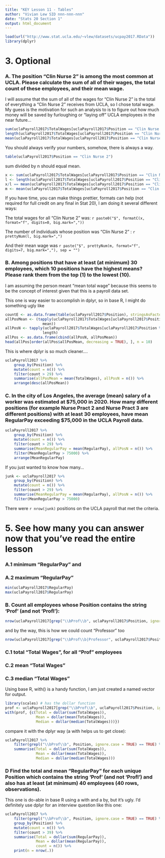 ```yaml
---
title: "KEY Lesson 11 - Tables"
author: "Vivian Lew SID nnn-nnn-nnn"
date: "Stats 20 Section 1"
output: html_document
---
```


```r
load(url("http://www.stat.ucla.edu/~vlew/datasets/ucpay2017.RData"))
library(dplyr)
```

# 3. Optional

### A. The position "Clin Nurse 2" is among the most common at UCLA.  Please calculate the sum of all of their wages, the total count of these employees, and their mean wage.

I will assume that the sum of all of the wages for "Clin Nurse 2" is the total of everything a "Clin Nurse 2" receives from UCLA, so I chose total wage.  My guess is the motivation for such an analysis to is to figure out how much money will be saved by furloughing or "laying off" UCLA employees in the near future...

```r
sum(uclaPayroll2017$TotalWages[uclaPayroll2017$Position == "Clin Nurse 2"])
length(uclaPayroll2017$TotalWages[uclaPayroll2017$Position == "Clin Nurse 2"])
mean(uclaPayroll2017$TotalWages[uclaPayroll2017$Position == "Clin Nurse 2"])
```

You should always verify your numbers, somehow, there is always a way.

```r
table(uclaPayroll2017$Position == "Clin Nurse 2")
```

sum divided by n should equal mean.

```r
x <- sum(uclaPayroll2017$TotalWages[uclaPayroll2017$Position == "Clin Nurse 2"])
l <- length(uclaPayroll2017$TotalWages[uclaPayroll2017$Position == "Clin Nurse 2"])
x/l == mean(uclaPayroll2017$TotalWages[uclaPayroll2017$Position == "Clin Nurse 2"])
m <- mean(uclaPayroll2017$TotalWages[uclaPayroll2017$Position == "Clin Nurse 2"])
```

If you have time, you can make things prettier, formats can help (not required for full credit on any final in Stat 20), I am doing it several different ways:

The total wages for all "Clin Nurse 2" was: `r paste0("$", formatC(x, format="f", digits=0, big.mark=","))`

The number of individuals whose position was "Clin Nurse 2" : `r prettyNum(l, big.mark=",")`

And their mean wage was `r paste("$", prettyNum(m, format="f", digits=7, big.mark=","), sep = "")`


### B. Among positions that have at least (at minimum) 30 employees, which 10 positions have the highest means?  Please rank them from the top (1) to the lowest (10).

I am assuming the person meant "mean total wage" because this seems to be the concept of interest given that this is a payroll data set.

This one is way easier to accomplish in dplyr, so in base R, I might do something ugly like

```r
countE <- as.data.frame(table(uclaPayroll2017$Position), stringsAsFactors = FALSE)
allPosMean <- (tapply(uclaPayroll2017$TotalWages[uclaPayroll2017$Position %in% countE$Var1[countE$Freq > 29]], uclaPayroll2017$Position[uclaPayroll2017$Position %in% countE$Var1[countE$Freq > 29]],
                 mean))
allPosN <- tapply(uclaPayroll2017$TotalWages[uclaPayroll2017$Position %in% countE$Var1[countE$Freq > 29]], uclaPayroll2017$Position[uclaPayroll2017$Position %in% countE$Var1[countE$Freq > 29]],
                 length)
allPos <- as.data.frame(cbind(allPosN, allPosMean))
head(allPos[order(allPos$allPosMean, decreasing = TRUE), ], n = 10)
```
This is where dplyr is so much cleaner....

```r
uclaPayroll2017 %>% 
    group_by(Position) %>%
    mutate(count = n()) %>% 
    filter(count > 29) %>%
    summarise(allPosMean = mean(TotalWages), allPosN = n()) %>%
    arrange(desc(allPosMean))
```

### C. In the city of Los Angeles, the average (mean) salary of a worker was estimated at $75,000 in 2020.  How many different positions (for example Nurse Pract 2 and Nurse Pract 3 are different positions) with at least 30 employees, have mean RegularPay exceeding $75,000 in the UCLA Payroll data.

```r
uclaPayroll2017 %>% 
    group_by(Position) %>%
    mutate(count = n()) %>% 
    filter(count > 29) %>%
    summarise(MeanRegularPay = mean(RegularPay), allPosN = n()) %>%
    filter(MeanRegularPay > 75000) %>%
    arrange(MeanRegularPay)
```

If you just wanted to know how many...

```r
junk <- uclaPayroll2017 %>% 
    group_by(Position) %>%
    mutate(count = n()) %>% 
    filter(count > 29) %>%
    summarise(MeanRegularPay = mean(RegularPay), allPosN = n()) %>%
    filter(MeanRegularPay > 75000) 
```

There were `r nrow(junk)` positions on the UCLA payroll that met the criteria.

# 5. See how many you can answer now that you've read the entire lesson

### A.1 minimum "RegularPay" and 
### A.2 maximum "RegularPay" 

```r
min(uclaPayroll2017$RegularPay)
max(uclaPayroll2017$RegularPay)
```

### B. Count all employees whose Position contains the string 'Prof'  (and not 'Profl'):

```r
nrow(uclaPayroll2017[grep("\\bProf\\b", uclaPayroll2017$Position, ignore.case = TRUE),])
```

and by the way, this is how we could count "Professor" too

```r
nrow(uclaPayroll2017[grep("\\bProf\\b|Professor", uclaPayroll2017$Position, ignore.case = TRUE),])
```

### C.1 total "Total Wages", for all "Prof" employees
### C.2 mean "Total Wages" 
### C.3 median "Total Wages" 

Using base R, with() is a handy function, I am just created a named vector for output.

```r
library(scales) # has the dollar function
prof <- uclaPayroll2017[grep("\\bProf\\b", uclaPayroll2017$Position, ignore.case = TRUE), c("Position", "TotalWages")]
with(prof, {c(Total = dollar(sum(TotalWages)), 
              Mean = dollar(mean(TotalWages)), 
              Median = dollar(median(TotalWages)))})
```
compare it with the dplyr way (a with helps us to get close):

```r
uclaPayroll2017 %>% 
    filter(grepl("\\bProf\\b", Position, ignore.case = TRUE) == TRUE) %>%
    summarise(Total = dollar(sum(TotalWages)), 
              Mean = dollar(mean(TotalWages)),
              Median = dollar(median(TotalWages)))
```


### D  Find the total and mean "RegularPay" for each unique Position which contains the string 'Prof' (and not 'Profl') and also has at least (at minimum) 40 employees (40 rows, observations).

This one is do-able in base R using a with and a by, but it's ugly.  I'd definitely use dplyr for an interview question like this one:

```r
uclaPayroll2017 %>% 
    filter(grepl("\\bProf\\b", Position, ignore.case = TRUE) == TRUE) %>%
    group_by(Position) %>%
    mutate(count = n()) %>%
    filter(count > 39) %>%
    summarise(Total = dollar(sum(RegularPay)), 
              Mean = dollar(mean(RegularPay)),
              count = n()) %>%
    print(n = nrow(.))
```
